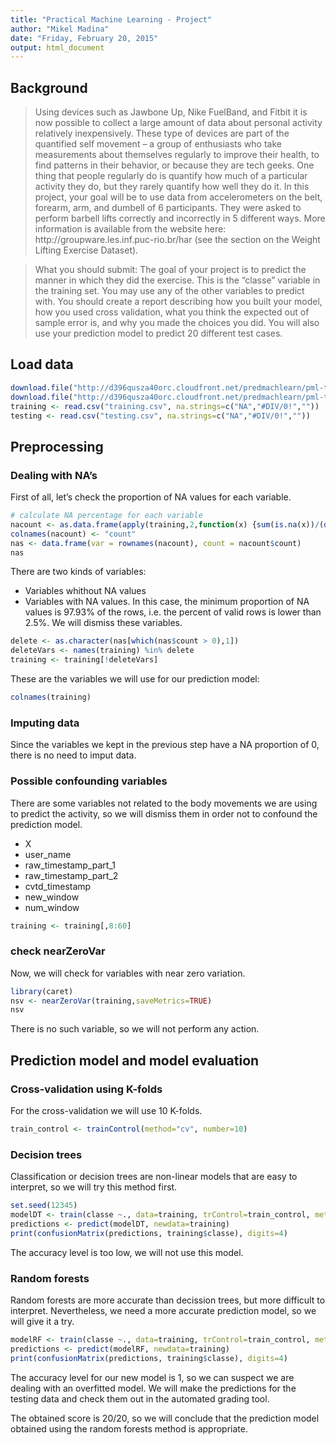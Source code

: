 ```yaml
---
title: "Practical Machine Learning - Project"
author: "Mikel Madina"
date: "Friday, February 20, 2015"
output: html_document
---
```


## Background

> Using devices such as Jawbone Up, Nike FuelBand, and Fitbit it is now possible to collect a large amount of data about personal activity relatively inexpensively. These type of devices are part of the quantified self movement – a group of enthusiasts who take measurements about themselves regularly to improve their health, to find patterns in their behavior, or because they are tech geeks. One thing that people regularly do is quantify how much of a particular activity they do, but they rarely quantify how well they do it. In this project, your goal will be to use data from accelerometers on the belt, forearm, arm, and dumbell of 6 participants. They were asked to perform barbell lifts correctly and incorrectly in 5 different ways. More information is available from the website here: http://groupware.les.inf.puc-rio.br/har (see the section on the Weight Lifting Exercise Dataset). 

> What you should submit: The goal of your project is to predict the manner in which they did the exercise. This is the "classe" variable in the training set. You may use any of the other variables to predict with. You should create a report describing how you built your model, how you used cross validation, what you think the expected out of sample error is, and why you made the choices you did. You will also use your prediction model to predict 20 different test cases. 

## Load data
```r
download.file("http://d396qusza40orc.cloudfront.net/predmachlearn/pml-training.csv","training.csv", mode="wb")
download.file("http://d396qusza40orc.cloudfront.net/predmachlearn/pml-testing.csv","testing.csv", mode="wb")
training <- read.csv("training.csv", na.strings=c("NA","#DIV/0!",""))
testing <- read.csv("testing.csv", na.strings=c("NA","#DIV/0!",""))
```

## Preprocessing

### Dealing with NA's
First of all, let's check the proportion of NA values for each variable.
```r
# calculate NA percentage for each variable
nacount <- as.data.frame(apply(training,2,function(x) {sum(is.na(x))/(dim(training)[1])}))
colnames(nacount) <- "count"
nas <- data.frame(var = rownames(nacount), count = nacount$count)
nas
```
There are two kinds of variables:

- Variables whithout NA values
- Variables with NA values. In this case, the minimum proportion of NA values is 97.93% of the rows, i.e. the percent of valid rows is lower than 2.5%. We will dismiss these variables.

```r
delete <- as.character(nas[which(nas$count > 0),1])
deleteVars <- names(training) %in% delete
training <- training[!deleteVars]
```
These are the variables we will use for our prediction model:       
```r
colnames(training)
```
### Imputing data
Since the variables we kept in the previous step have a NA proportion of 0, there is no need to imput data. 

### Possible confounding variables

There are some variables not related to the body movements we are using to predict the activity, so we will dismiss them in order not to confound the prediction model.

- X
- user_name
- raw_timestamp_part_1
- raw_timestamp_part_2
- cvtd_timestamp
- new_window
- num_window

```r
training <- training[,8:60]
```
### check nearZeroVar

Now, we will check for variables with near zero variation.

```r
library(caret)
nsv <- nearZeroVar(training,saveMetrics=TRUE)
nsv
```
There is no such variable, so we will not perform any action.

## Prediction model and model evaluation

### Cross-validation using K-folds

For the cross-validation we will use 10 K-folds.

```r
train_control <- trainControl(method="cv", number=10)
```

### Decision trees
Classification or decision trees are non-linear models that are easy to interpret, so we will try this method first.

```r
set.seed(12345)
modelDT <- train(classe ~., data=training, trControl=train_control, method="rpart")
predictions <- predict(modelDT, newdata=training)
print(confusionMatrix(predictions, training$classe), digits=4)
```
The accuracy level is too low, we will not use this model.

### Random forests
Random forests are more accurate than decission trees, but more difficult to interpret. Nevertheless, we need a more accurate prediction model, so we will give it a try.

```r
modelRF <- train(classe ~., data=training, trControl=train_control, method="rf")
predictions <- predict(modelRF, newdata=training)
print(confusionMatrix(predictions, training$classe), digits=4)
```
The accuracy level for our new model is 1, so we can suspect we are dealing with an overfitted model. We will make the predictions for the testing data and check them out in the automated grading tool.


The obtained score is 20/20, so we will conclude that the prediction model obtained using the random forests method is appropriate.